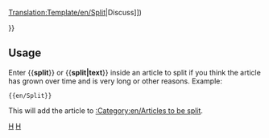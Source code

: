 <noinclude>[[Translation:Template/en/Split]]</noinclude><noinclude></noinclude>{{en/Ambox| type  = move
| image = Split.png
| text  = <strong>Split</strong><br>It has been suggested that this page be split into multiple pages. ([[{{{discuss|{{TALKPAGENAME}}}}}|Discuss]])<p>{{{1|}}}</p>
}}<includeonly>{{{2|[[Category:en/Articles to be split]]}}}</includeonly><noinclude>

==Usage==
Enter <nowiki>{{</nowiki>'''split'''<nowiki>}}</nowiki> or <nowiki>{{</nowiki>'''split|text'''<nowiki>}}</nowiki> inside an article to split if you think the article has grown over time and is very long or other reasons. Example: 
<pre>{{en/Split}}</pre>
This will add the article to [[:Category:en/Articles to be split]].

[[Category:en/Templates|H]][[Category:en/Message boxes|H]]</noinclude>